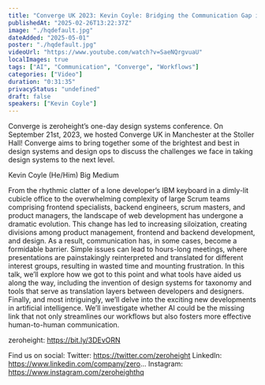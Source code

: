 ```yaml
---
title: "Converge UK 2023: Kevin Coyle: Bridging the Communication Gap in Web Development"
publishedAt: "2025-02-26T13:22:37Z"
image: "./hqdefault.jpg"
dateAdded: "2025-05-01"
poster: "./hqdefault.jpg"
videoUrl: "https://www.youtube.com/watch?v=SaeNQrgvuaU"
localImages: true
tags: ["AI", "Communication", "Converge", "Workflows"]
categories: ["Video"]
duration: "0:31:35"
privacyStatus: "undefined"
draft: false
speakers: ["Kevin Coyle"]
---
```

Converge is zeroheight’s one-day design systems conference. On September 21st, 2023, we hosted Converge UK in Manchester at the Stoller Hall! Converge aims to bring together some of the brightest and best in design systems and design ops to discuss the challenges we face in taking design systems to the next level.

Kevin Coyle (He/Him) Big Medium

From the rhythmic clatter of a lone developer’s IBM keyboard in a dimly-lit cubicle office to the overwhelming complexity of large Scrum teams comprising frontend specialists, backend engineers, scrum masters, and product managers, the landscape of web development has undergone a dramatic evolution. This change has led to increasing siloization, creating divisions among product management, frontend and backend development, and design. As a result, communication has, in some cases, become a formidable barrier. Simple issues can lead to hours-long meetings, where presentations are painstakingly reinterpreted and translated for different interest groups, resulting in wasted time and mounting frustration. In this talk, we’ll explore how we got to this point and what tools have aided us along the way, including the invention of design systems for taxonomy and tools that serve as translation layers between developers and designers. Finally, and most intriguingly, we’ll delve into the exciting new developments in artificial intelligence. We’ll investigate whether AI could be the missing link that not only streamlines our workflows but also fosters more effective human-to-human communication.

zeroheight: https://bit.ly/3DEvORN

Find us on social:
Twitter: https://twitter.com/zeroheight
LinkedIn: https://www.linkedin.com/company/zero...
Instagram: https://www.instagram.com/zeroheighthq

